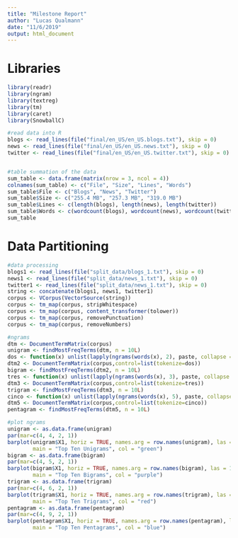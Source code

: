 ```yaml
---
title: "Milestone Report"
author: "Lucas Qualmann"
date: "11/6/2019"
output: html_document
---
```


# Libraries
```r
library(readr)
library(ngram)
library(textreg)
library(tm)
library(caret)
library(SnowballC)
```

```r
#read data into R
blogs <- read_lines(file("final/en_US/en_US.blogs.txt"), skip = 0)
news <- read_lines(file("final/en_US/en_US.news.txt"), skip = 0)
twitter <- read_lines(file("final/en_US/en_US.twitter.txt"), skip = 0)


#table summation of the data
sum_table <- data.frame(matrix(nrow = 3, ncol = 4))
colnames(sum_table) <- c("File", "Size", "Lines", "Words")
sum_table$File <- c("Blogs", "News", "Twitter")
sum_table$Size <- c("255.4 MB", "257.3 MB", "319.0 MB")
sum_table$Lines <- c(length(blogs), length(news), length(twitter))
sum_table$Words <- c(wordcount(blogs), wordcount(news), wordcount(twitter))
sum_table
```

# Data Partitioning

```r
#data processing
blogs1 <- read_lines(file("split_data/blogs_1.txt"), skip = 0)
news1 <- read_lines(file("split_data/news_1.txt"), skip = 0)
twitter1 <- read_lines(file("split_data/news_1.txt"), skip = 0)
string <- concatenate(blogs1, news1, twitter1)
corpus <- VCorpus(VectorSource(string))
corpus <- tm_map(corpus, stripWhitespace)
corpus <- tm_map(corpus, content_transformer(tolower))
corpus <- tm_map(corpus, removePunctuation)
corpus <- tm_map(corpus, removeNumbers)
```

```r
#ngrams
dtm <- DocumentTermMatrix(corpus)
unigram <- findMostFreqTerms(dtm, n = 10L)
dos <- function(x) unlist(lapply(ngrams(words(x), 2), paste, collapse = " "), use.names = FALSE)
dtm2 <- DocumentTermMatrix(corpus,control=list(tokenize=dos))
bigram <- findMostFreqTerms(dtm2, n = 10L)
tres <- function(x) unlist(lapply(ngrams(words(x), 3), paste, collapse = " "), use.names = FALSE)
dtm3 <- DocumentTermMatrix(corpus,control=list(tokenize=tres))
trigram <- findMostFreqTerms(dtm3, n = 10L)
cinco <- function(x) unlist(lapply(ngrams(words(x), 5), paste, collapse = " "), use.names = FALSE)
dtm5 <- DocumentTermMatrix(corpus,control=list(tokenize=cinco))
pentagram <- findMostFreqTerms(dtm5, n = 10L)
```

```r
#plot ngrams
unigram <- as.data.frame(unigram)
par(mar=c(4, 4, 2, 1))
barplot(unigram$X1, horiz = TRUE, names.arg = row.names(unigram), las = 1, xlab = "Occurences",
        main = "Top Ten Unigrams", col = "green")
bigram <- as.data.frame(bigram)
par(mar=c(4, 5, 2, 1))
barplot(bigram$X1, horiz = TRUE, names.arg = row.names(bigram), las = 1, xlab = "Occurences",
        main = "Top Ten Bigrams", col = "purple")
trigram <- as.data.frame(trigram)
par(mar=c(4, 6, 2, 1))
barplot(trigram$X1, horiz = TRUE, names.arg = row.names(trigram), las = 1, xlab = "Occurences",
        main = "Top Ten Trigrams", col = "red")
pentagram <- as.data.frame(pentagram)
par(mar=c(4, 9, 2, 1))
barplot(pentagram$X1, horiz = TRUE, names.arg = row.names(pentagram), las = 1, xlab = "Occurences",
        main = "Top Ten Pentagrams", col = "blue")
```




























